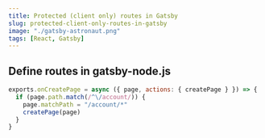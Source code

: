 ```yaml
---
title: Protected (client only) routes in Gatsby
slug: protected-client-only-routes-in-gatsby
image: "./gatsby-astronaut.png"
tags: [React, Gatsby]
---
```


## Define routes in gatsby-node.js

```js
exports.onCreatePage = async ({ page, actions: { createPage } }) => {
  if (page.path.match(/^\/account/)) {
    page.matchPath = "/account/*"
    createPage(page)
  }
}
```
